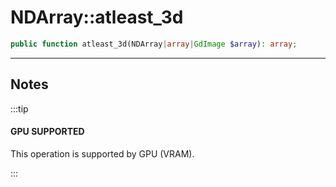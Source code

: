 
# NDArray::atleast_3d

```php
public function atleast_3d(NDArray|array|GdImage $array): array;
```

---

## Notes

:::tip

#### GPU SUPPORTED
This operation is supported by GPU (VRAM).

:::